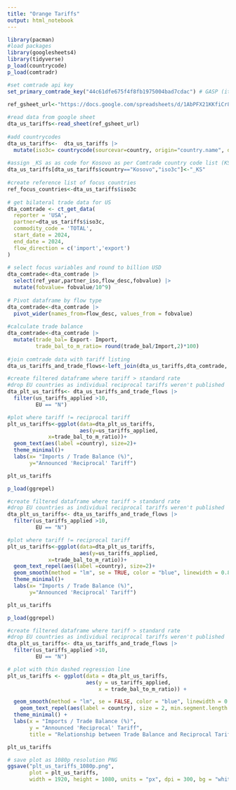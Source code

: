 ```yaml
---
title: "Orange Tariffs"
output: html_notebook
---
```


```r
library(pacman)
#load packages
library(googlesheets4)
library(tidyverse)
p_load(countrycode)
p_load(comtradr)

#set comtrade api key
set_primary_comtrade_key("44c61dfe675f4f8fb1975004bad7cdac") # GASP (it's a free API key I don't care)

ref_gsheet_url<-"https://docs.google.com/spreadsheets/d/1AbPFX21KKfiCr8WWA6fwfPVKAjE5MUCzdWVitV0ZuWM/edit?usp=sharing"
 
#read data from google sheet 
dta_us_tariffs<-read_sheet(ref_gsheet_url)
 
#add countrycodes
dta_us_tariffs<-  dta_us_tariffs |> 
  mutate(iso3c= countrycode(sourcevar=country, origin="country.name", destination="iso3c"))
 
#assign _KS as as code for Kosovo as per Comtrade country code list (KSV is also used by some providers)
dta_us_tariffs[dta_us_tariffs$country=="Kosovo","iso3c"]<-"_KS"
 
#create reference list of focus countries
ref_focus_countries<-dta_us_tariffs$iso3c 
 
# get bilateral trade data for US 
dta_comtrade <- ct_get_data(
  reporter = 'USA',
  partner=dta_us_tariffs$iso3c,
  commodity_code = 'TOTAL',
  start_date = 2024,
  end_date = 2024,
  flow_direction = c('import','export')
)
 
# select focus variables and round to billion USD
dta_comtrade<-dta_comtrade |> 
  select(ref_year,partner_iso,flow_desc,fobvalue) |> 
  mutate(fobvalue= fobvalue/10^9) 
 
# Pivot dataframe by flow type
dta_comtrade<-dta_comtrade |> 
  pivot_wider(names_from=flow_desc, values_from = fobvalue)
 
#calculate trade balance
dta_comtrade<-dta_comtrade |> 
  mutate(trade_bal= Export- Import, 
         trade_bal_to_m_ratio= round(trade_bal/Import,2)*100)
 
#join comtrade data with tariff listing
dta_us_tariffs_and_trade_flows<-left_join(dta_us_tariffs,dta_comtrade, by=c('iso3c'="partner_iso"))
```
```r
#create filtered dataframe where tariff > standard rate
#drop EU countries as individual reciprocal tariffs weren't published 
dta_plt_us_tariffs<- dta_us_tariffs_and_trade_flows |>
  filter(us_tariffs_applied >10,
         EU == "N")

#plot where tariff != reciprocal tariff
plt_us_tariffs<-ggplot(data=dta_plt_us_tariffs,
                       aes(y=us_tariffs_applied,
             x=trade_bal_to_m_ratio))+
  geom_text(aes(label =country), size=2)+
  theme_minimal()+
  labs(x= "Imports / Trade Balance (%)",
       y="Announced 'Reciprocal' Tariff")

plt_us_tariffs
```

```r
p_load(ggrepel)

#create filtered dataframe where tariff > standard rate
#drop EU countries as individual reciprocal tariffs weren't published 
dta_plt_us_tariffs<- dta_us_tariffs_and_trade_flows |>
  filter(us_tariffs_applied >10,  
         EU == "N") 

#plot where tariff != reciprocal tariff
plt_us_tariffs<-ggplot(data=dta_plt_us_tariffs,
                       aes(y=us_tariffs_applied,
             x=trade_bal_to_m_ratio))+
  geom_text_repel(aes(label =country), size=2)+
  geom_smooth(method = "lm", se = TRUE, color = "blue", linewidth = 0.8) +
  theme_minimal()+
  labs(x= "Imports / Trade Balance (%)",
       y="Announced 'Reciprocal' Tariff")

plt_us_tariffs
```

```r
p_load(ggrepel)

#create filtered dataframe where tariff > standard rate
#drop EU countries as individual reciprocal tariffs weren't published 
dta_plt_us_tariffs<- dta_us_tariffs_and_trade_flows |>
  filter(us_tariffs_applied >10,  
         EU == "N") 

# plot with thin dashed regression line
plt_us_tariffs <- ggplot(data = dta_plt_us_tariffs,
                         aes(y = us_tariffs_applied,
                             x = trade_bal_to_m_ratio)) +

  geom_smooth(method = "lm", se = FALSE, color = "blue", linewidth = 0.2, linetype = "dashed") +
    geom_text_repel(aes(label = country), size = 2, min.segment.length = 0) +
  theme_minimal() +
  labs(x = "Imports / Trade Balance (%)",
       y = "Announced 'Reciprocal' Tariff",
       title = "Relationship between Trade Balance and Reciprocal Tariffs")

plt_us_tariffs

# save plot as 1080p resolution PNG
ggsave("plt_us_tariffs_1080p.png",
       plot = plt_us_tariffs,
       width = 1920, height = 1080, units = "px", dpi = 300, bg = "white")

```


